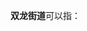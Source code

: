 '''双龙街道'''可以指：
{{PRC admin/disambig|21/14/03/007/000|53/01/03/009/000|53/03/81/003/000}}
{{disambig|cat=四字乡级行政区划消歧义}}